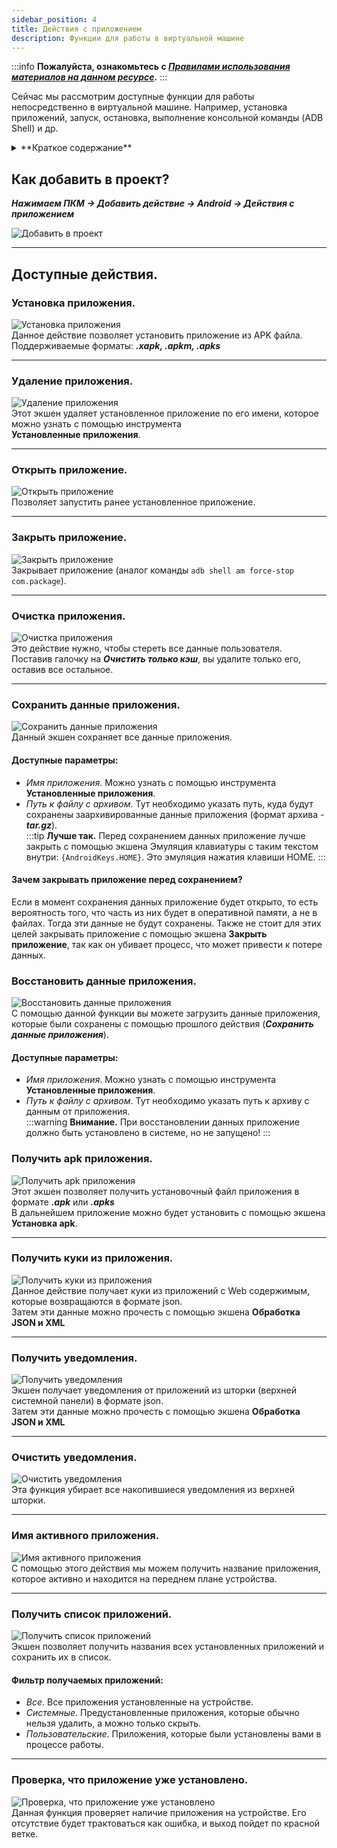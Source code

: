 ```yaml
---
sidebar_position: 4
title: Действия с приложением
description: Функции для работы в виртуальной машине
---
```

:::info **Пожалуйста, ознакомьтесь с [*Правилами использования материалов на данном ресурсе*](../Disclaimer).**
:::

Сейчас мы рассмотрим доступные функции для работы непосредственно в виртуальной машине. Например, установка приложений, запуск, остановка, выполнение консольной команды (ADB Shell) и др.  

<details>
<summary>**Краткое содержание**</summary>
<!--All you need is a blank line-->

    + Добавление действия в проект.  
    + Установка приложения.
    + Удаление приложения.  
    + Открыть приложение.    
    + Закрыть приложение.  
    + Очистка приложения.  
    + Сохранить данные приложения.
    + Восстановить данные приложения.
    + Получить apk приложения.
    + Получить куки из приложения.
    + Получить уведомления. 
    + Очистить уведомления.
    + Имя активного приложения.
    + Получить список приложений.
    + Проверка, что приложение уже установлено.
</details> 

## Как добавить в проект?  
***Нажимаем ПКМ → Добавить действие → Android → Действия с приложением***  

![Добавить в проект](./assets/App/App_pic1.png)  
_______________________________________________   
## Доступные действия.  
### Установка приложения.  
![Установка приложения](./assets/App/App_pic2.png)  
Данное действие позволяет установить приложение из APK файла. Поддерживаемые форматы: ***.xapk, .apkm, .apks***
_______________________________________________  
### Удаление приложения.  
![Удаление приложения](./assets/App/App_pic3.png)  
Этот экшен удаляет установленное приложение по его имени, которое можно узнать с помощью инструмента  
**Установленные приложения**.  
_______________________________________________ 
### Открыть приложение.  
![Открыть приложение](./assets/App/App_pic4.png)  
Позволяет запустить ранее установленное приложение.  
_______________________________________________  
### Закрыть приложение.  
![Закрыть приложение](./assets/App/App_pic5.png)  
Закрывает приложение (аналог команды `adb shell am force-stop com.package`). 
_______________________________________________ 
### Очистка приложения.  
![Очистка приложения](./assets/App/App_pic6.png)   
Это действие нужно, чтобы стереть все данные пользователя.  
Поставив галочку на ***Очистить только кэш***, вы удалите только его, оставив все остальное. 
_______________________________________________ 
### Сохранить данные приложения.  
![Сохранить данные приложения](./assets/App/App_pic7.png)  
Данный экшен сохраняет все данные приложения.  
#### Доступные параметры:    
- *Имя приложения*. Можно узнать с помощью инструмента **Установленные приложения**.  
- *Путь к файлу с архивом*. Тут необходимо указать путь, куда будут сохранены заархивированные данные приложения (формат архива - ***tar.gz***).  
:::tip **Лучше так.**
Перед сохранением данных приложение лучше закрыть с помощью экшена Эмуляция клавиатуры с таким текстом внутри: `{AndroidKeys.HOME}`. Это эмуляция нажатия клавиши HOME.
:::  

#### Зачем закрывать приложение перед сохранением?  
Если в момент сохранения данных приложение будет открыто, то есть вероятность того, что часть из них будет в оперативной памяти, а не в файлах. Тогда эти данные не будут сохранены. Также не стоит для этих целей закрывать приложение с помощью экшена **Закрыть приложение**, так как он убивает процесс, что может привести к потере данных.  
### Восстановить данные приложения.  
![Восстановить данные приложения](./assets/App/App_pic8.png)  
С помощью данной функции вы можете загрузить данные приложения, которые были сохранены с помощью прошлого действия (***Сохранить данные приложения***).  
#### Доступные параметры:  
- *Имя приложения*. Можно узнать с помощью инструмента **Установленные приложения**.  
- *Путь к файлу с архивом*. Тут необходимо указать путь к архиву с данным от приложения.  
:::warning **Внимание.**
При восстановлении данных приложение должно быть установлено в системе, но не запущено!
::: 
 
### Получить apk приложения.  
![Получить apk приложения](./assets/App/App_pic9.png)  
Этот экшен позволяет получить установочный файл приложения в формате ***.apk*** или ***.apks***  
В дальнейшем приложение можно будет установить с помощью экшена **Установка apk**.  
_______________________________________________   
### Получить куки из приложения.  
![Получить куки из приложения](./assets/App/App_pic10.png)   
Данное действие получает куки из приложений с Web содержимым, которые возвращаются в формате json.  
Затем эти данные можно прочесть с помощью экшена **Обработка JSON и XML**  
_______________________________________________ 
### Получить уведомления.  
![Получить уведомления](./assets/App/App_pic11.png)   
Экшен получает уведомления от приложений из шторки (верхней системной панели) в формате json.  
Затем эти данные можно прочесть с помощью экшена **Обработка JSON и XML**  
_______________________________________________ 
### Очистить уведомления.  
![Очистить уведомления](./assets/App/App_pic15.png)  
Эта функция убирает все накопившиеся уведомления из верхней шторки.  
_______________________________________________   
### Имя активного приложения.  
![Имя активного приложения](./assets/App/App_pic12.png)  
С помощью этого действия мы можем получить название приложения, которое активно и находится на переднем плане устройства.  
_______________________________________________   
### Получить список приложений.  
![Получить список приложений](./assets/App/App_pic13.png)  
Экшен позволяет получить названия всех установленных приложений и сохранить их в список.  
#### Фильтр получаемых приложений:  
- *Все*. Все приложения установленные на устройстве.  
- *Системные*. Предустановленные приложения, которые обычно нельзя удалить, а можно только скрыть.  
- *Пользовательские*. Приложения, которые были установлены вами в процессе работы.  
_______________________________________________ 
### Проверка, что приложение уже установлено.  
![Проверка, что приложение уже установлено](./assets/App/App_pic14.png)  
Данная функция проверяет наличие приложения на устройстве. Его отсутствие будет трактоваться как ошибка, и выход пойдет по красной ветке.

   